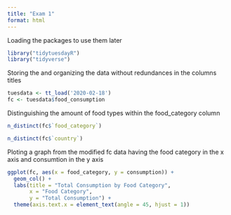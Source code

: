 ```yaml
---
title: "Exam 1"
format: html
---
```


Loading the packages to use them later

```R
library("tidytuesdayR")
library("tidyverse")
```

Storing the and organizing the data without redundances in the columns titles

```R
tuesdata <- tt_load('2020-02-18')
fc <- tuesdata$food_consumption
```

Distinguishing the amount of food types within the food_category column

```R
n_distinct(fc$`food_category`)

n_distinct(fc$`country`)
```

Ploting a graph from the modified fc data having the food category in the x axis and consumtion in the y axis

```R

ggplot(fc, aes(x = food_category, y = consumption)) + 
  geom_col() +  
  labs(title = "Total Consumption by Food Category",  
       x = "Food Category", 
       y = "Total Consumption") +  
  theme(axis.text.x = element_text(angle = 45, hjust = 1))
```
